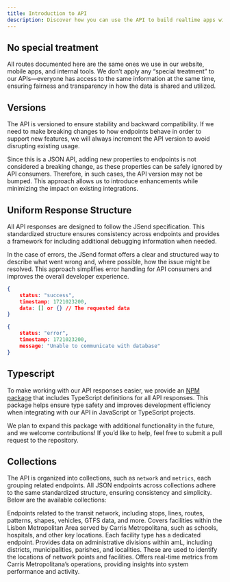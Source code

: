 ```yaml
---
title: Introduction to API
description: Discover how you can use the API to build realtime apps with Carris Metropolitana.
---
```


## No special treatment

All routes documented here are the same ones we use in our website, mobile apps, and internal tools.
We don’t apply any “special treatment” to our APIs—everyone has access to the same information at the same time,
ensuring fairness and transparency in how the data is shared and utilized.


## Versions

The API is versioned to ensure stability and backward compatibility. If we need to make breaking changes to how endpoints
behave in order to support new features, we will always increment the API version to avoid disrupting existing usage.

Since this is a JSON API, adding new properties to endpoints is not considered a breaking change, as these properties
can be safely ignored by API consumers. Therefore, in such cases, the API version may not be bumped.
This approach allows us to introduce enhancements while minimizing the impact on existing integrations.


## Uniform Response Structure

All API responses are designed to follow the JSend specification. This standardized structure ensures consistency across endpoints
and provides a framework for including additional debugging information when needed.

In the case of errors, the JSend format offers a clear and structured way to describe what went wrong and, where possible,
how the issue might be resolved. This approach simplifies error handling for API consumers and improves the overall developer experience.

```json title="Success Response"
{
	status: "success",
	timestamp: 1721023200,
	data: [] or {} // The requested data
}
```

```json title="Error Response"
{
	status: "error",
	timestamp: 1721023200,
	message: "Unable to communicate with database"
}
```


## Typescript

To make working with our API responses easier, we provide an [NPM package](https://www.npmjs.com/package/@carrismetropolitana/api-types)
that includes TypeScript definitions for all API responses. This package helps ensure type safety and improves development efficiency
when integrating with our API in JavaScript or TypeScript projects.

We plan to expand this package with additional functionality in the future, and we welcome contributions! If you’d like to help,
feel free to submit a pull request to the repository.


## Collections

The API is organized into collections, such as `network` and `metrics`, each grouping related endpoints.
All JSON endpoints across collections adhere to the same standardized structure, ensuring consistency and simplicity.
Below are the available collections:

<Cards>
    <Card title="network" href="/api/current/network">
        Endpoints related to the transit network, including stops, lines, routes, patterns, shapes, vehicles, GTFS data, and more.
    </Card>
    <Card title="facilities" href="/api/current/facilities">
        Covers facilities within the Lisbon Metropolitan Area served by Carris Metropolitana, such as schools, hospitals, and other key locations.
		Each facility type has a dedicated endpoint.
    </Card>
    <Card title="locations" href="/api/current/locations">
        Provides data on administrative divisions within amL, including districts, municipalities, parishes, and localities.
		These are used to identify the locations of network points and facilities.
    </Card>
    <Card title="metrics" href="/api/current/metrics">
        Offers real-time metrics from Carris Metropolitana’s operations, providing insights into system performance and activity.
    </Card>
</Cards>

##